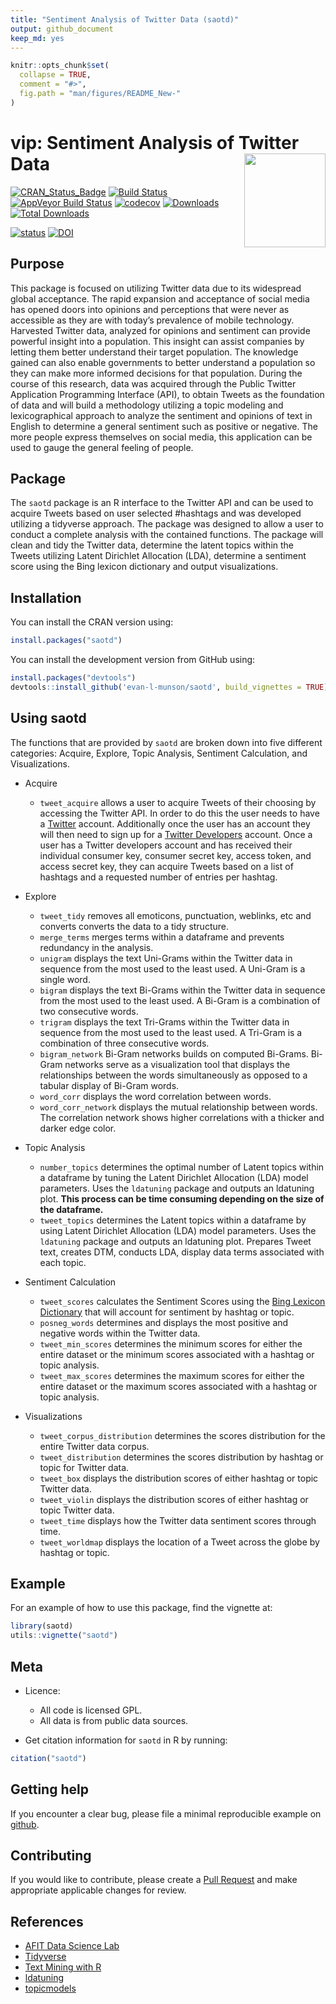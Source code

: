 ```yaml
---
title: "Sentiment Analysis of Twitter Data (saotd)"
output: github_document
keep_md: yes
---
```


<!-- don't edit the .md file, instead edit the .Rmd -->

```r
knitr::opts_chunk$set(
  collapse = TRUE,
  comment = "#>",
  fig.path = "man/figures/README_New-"
)
```

# vip: Sentiment Analysis of Twitter Data <img src="man/hex_saotd.png" align="right" width="130" height="150" />

[![CRAN_Status_Badge](http://www.r-pkg.org/badges/version/saotd)](https://cran.r-project.org/package=saotd)
[![Build Status](https://travis-ci.org/evan-l-munson/saotd.svg?branch=master)](https://travis-ci.org/evan-l-munson/saotd)
[![AppVeyor Build Status](https://ci.appveyor.com/api/projects/status/github/evan-l-munson/saotd?branch=master&svg=true)](https://ci.appveyor.com/project/evan-l-munson/saotd)
[![codecov](https://codecov.io/gh/evan-l-munson/saotd/branch/master/graph/badge.svg)](https://codecov.io/gh/evan-l-munson/saotd)
[![Downloads](http://cranlogs.r-pkg.org/badges/saotd)](https://CRAN.R-project.org/package=saotd)
[![Total Downloads](https://cranlogs.r-pkg.org/badges/grand-total/saotd?color=orange)](https://CRAN.R-project.org/package=saotd)

[![status](http://joss.theoj.org/papers/e6002792b44f50039afc22dbe3d4a086/status.svg)](http://joss.theoj.org/papers/e6002792b44f50039afc22dbe3d4a086)
[![DOI](https://zenodo.org/badge/DOI/10.5281/zenodo.2578973.svg)](https://doi.org/10.5281/zenodo.2578973)

## Purpose

This package is focused on utilizing Twitter data due to its widespread global acceptance.  The rapid expansion and acceptance of social media has opened doors into opinions and perceptions that were never as accessible as they are with today's prevalence of mobile technology.  Harvested Twitter data, analyzed for opinions and sentiment can provide powerful insight into a population.  This insight can assist companies by letting them better understand their target population.  The knowledge gained can also enable governments to better understand a population so they can make more informed decisions for that population.  During the course of this research, data was acquired through the Public Twitter Application Programming Interface (API), to obtain Tweets as the foundation of data and will build a methodology utilizing a topic modeling and lexicographical approach to analyze the sentiment and opinions of text in English to determine a general sentiment such as positive or negative.  The more people express themselves on social media, this application can be used to gauge the general feeling of people.

## Package 

The `saotd` package is an R interface to the Twitter API and can be used to acquire Tweets based on user selected \#hashtags and  was developed utilizing a tidyverse approach.  The package was designed to allow a user to conduct a complete analysis with the contained functions.  The package will clean and tidy the Twitter data, determine the latent topics within the Tweets utilizing Latent Dirichlet Allocation (LDA), determine a sentiment score using the Bing lexicon dictionary and output visualizations.

## Installation

You can install the CRAN version using:

```r
install.packages("saotd")
```

You can install the development version from GitHub using:

```r
install.packages("devtools")
devtools::install_github('evan-l-munson/saotd', build_vignettes = TRUE)
```

## Using saotd

The functions that are provided by `saotd` are broken down into five different categories:  Acquire, Explore, Topic Analysis, Sentiment Calculation, and Visualizations.

* Acquire

  + `tweet_acquire` allows a user to acquire Tweets of their choosing by accessing the Twitter API.  In order to do this the user needs to have a [Twitter](<https://twitter.com>) account.  Additionally once the user has an account they will then need to sign up for a [Twitter Developers](<https://dev.twitter.com/>) account.  Once a user has a Twitter developers account and has received their individual consumer key, consumer secret key, access token, and access secret key, they can acquire Tweets based on a list of hashtags and a requested number of entries per hashtag.

* Explore

  + `tweet_tidy` removes all emoticons, punctuation, weblinks, etc and converts converts the data to a tidy structure.
  + `merge_terms` merges terms within a dataframe and prevents redundancy in the analysis.
  + `unigram` displays the text Uni-Grams within the Twitter data in sequence from the most used to the least used.  A Uni-Gram is a single word.
  + `bigram` displays the text Bi-Grams within the Twitter data in sequence from the most used to the least used.  A Bi-Gram is a combination of two consecutive words.
  + `trigram` displays the text Tri-Grams within the Twitter data in sequence from the most used to the least used.  A Tri-Gram is a combination of three consecutive words.
  + `bigram_network` Bi-Gram networks builds on computed Bi-Grams.  Bi-Gram networks serve as a visualization tool that displays the relationships between the words simultaneously as opposed to a tabular display of Bi-Gram words.
  + `word_corr` displays the word correlation between words.
  + `word_corr_network` displays the mutual relationship between words.  The correlation network shows higher correlations with a thicker and darker edge color.

* Topic Analysis

  + `number_topics` determines the optimal number of Latent topics within a dataframe by tuning the Latent Dirichlet Allocation (LDA) model parameters.  Uses the `ldatuning` package and outputs an ldatuning plot.  __This process can be time consuming depending on the size of the dataframe.__
  + `tweet_topics` determines the Latent topics within a dataframe by using Latent Dirichlet Allocation (LDA) model parameters.  Uses the `ldatuning` package and outputs an ldatuning plot.  Prepares Tweet text, creates DTM, conducts LDA, display data terms associated with each topic.
  
* Sentiment Calculation

  + `tweet_scores` calculates the Sentiment Scores using the [Bing Lexicon Dictionary](<https://www.cs.uic.edu/~liub/FBS/sentiment-analysis.html>) that will account for sentiment by hashtag or topic.
  + `posneg_words` determines and displays the most positive and negative words within the Twitter data.
  + `tweet_min_scores` determines the minimum scores for either the entire dataset or the minimum scores associated with a hashtag or topic analysis.
  + `tweet_max_scores` determines the maximum scores for either the entire dataset or the maximum scores associated with a hashtag or topic analysis.
  
* Visualizations

  + `tweet_corpus_distribution` determines the scores distribution for the entire Twitter data corpus.
  + `tweet_distribution` determines the scores distribution by hashtag or topic for Twitter data.
  + `tweet_box` displays the distribution scores of either hashtag or topic Twitter data.
  + `tweet_violin` displays the distribution scores of either hashtag or topic Twitter data.
  + `tweet_time` displays how the Twitter data sentiment scores through time.  
  + `tweet_worldmap` displays the location of a Tweet across the globe by hashtag or topic.

## Example

For an example of how to use this package, find the vignette at:

```r
library(saotd)
utils::vignette("saotd")
```

## Meta

* Licence:

  + All code is licensed GPL.
  + All data is from public data sources.
  
* Get citation information for `saotd` in R by running:

```r
citation("saotd")
```

## Getting help

If you encounter a clear bug, please file a minimal reproducible example on [github](https://github.com/evan-l-munson/saotd/issues).

## Contributing

If you would like to contribute, please create a [Pull Request](<https://github.com/evan-l-munson/saotd/pulls>) and make appropriate applicable changes for review.

## References

* [AFIT Data Science Lab](<https://github.com/AFIT-R>)
* [Tidyverse](<https://www.tidyverse.org/>)
* [Text Mining with R](<https://www.tidytextmining.com/>)
* [ldatuning](<https://CRAN.R-project.org/package=ldatuning>)
* [topicmodels](<https://CRAN.R-project.org/package=topicmodels>)
